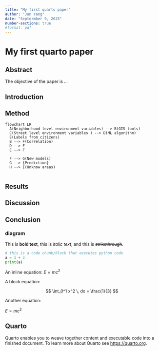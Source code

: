 ```yaml
---
title: "My first quarto paper"
author: "Jun Yang"
date: "Septermber 9, 2025"
number-sections: true
#format: pdf
---
```


# My first quarto paper

## Abstract
The objective of the paper is ...

## Introduction

## Method
```mermaid
flowchart LR
  A(Neighborhood level environment variables) --> B(GIS tools)
  C(Street level environment variables ) --> D(ML algorithm)
  E(Labels from citizens)
  B --> F(Correlation)
  D --> F
  E --> F

  F --> G(New models)
  G --> {Prediction}
  H --> I(Unknow areas) 
  
```
## Results

## Discussion

## Conclusion


### diagram
This is **bold text**, this is *italic text*, and this is ~~strikethrough~~.



```python
# this is a code chunk/block that executes python code
a = 1 + 3
print(a)
```

An inline equation: $E = mc^2$

A block equation:

$$
\int_0^1 x^2 \, dx = \frac{1}{3}
$$

Another equation:

$E = mc^2$

## Quarto

Quarto enables you to weave together content and executable code into a finished document. To learn more about Quarto see <https://quarto.org>.
